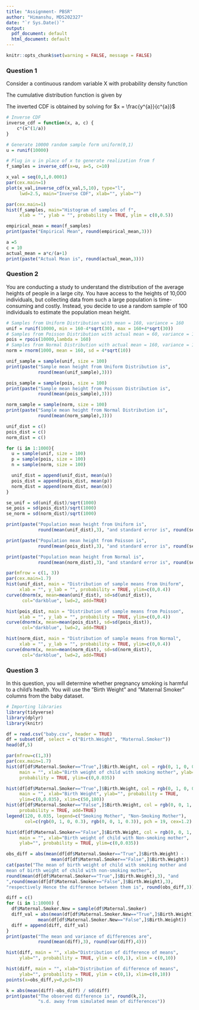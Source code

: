---
title: "Assignment- PBSR"
author: "Himanshu, MDS202327"
date: "`r Sys.Date()`"
output:
  pdf_document: default
  html_document: default
---

```{r setup, include=FALSE}
knitr::opts_chunk$set(warning = FALSE, message = FALSE) 
```

### Question 1
Consider a continuous random variable X with probability density function

```{=tex}
$$f(x) = \frac{ax^{a-1}}{c^{a}}; 0 \le x \le c$$
```

\flushleft{(i) Obtain the Cumulative Distribution function for the given pdf.}
The cumulative distribution function is given by

```{=tex}
\begin{align*}
F_{X}(x) &= \int_{-\infty}^{x} f_{X}(x)\ dx \\
         &= \int_{0}^{x} \frac{at^{a-1}}{c^{a}} dt \\
         &= \frac{a}{c^{a}}\int_{0}^{x} t^{a-1} dt \\
         &= \frac{a}{c^{a}}\left[\frac{t^{a}}{a}\right]_{0}^{x} \\
         &= \frac{a}{c^{a}}\left[\frac{x^{a}}{a}- 0\right] \\
         &= \frac{x^{a}}{c^{a}}
\end{align*}
```

\flushleft{(ii) Obtain the inverted CDF}
The inverted CDF is obtained by solving for $x = \frac{y^{a}}{c^{a}}$

```{=tex}
\begin{align*}
\frac{y^{a}}{c^{a}} &= x \\
y^{a} &= x\ c^{a} \\
y &= c\ x^{\frac{1}{a}}
\end{align*}
```

\flushleft{(iii) Write a function in R to generate a sample from the given distribution using the inverse transform method which takes in parameters a and c.}

```{r}
# Inverse CDF
inverse_cdf = function(x, a, c) {
    c*(x^(1/a))
}

# Generate 10000 random sample form uniform(0,1)
u = runif(10000)

# Plug in u in place of x to generate realization from f
f_samples = inverse_cdf(x=u, a=5, c=10)
```

\flushleft{(iv) Using R, plot the inverse CDF when a = 5 and c = 10 and determine the range of values with the least probability of being generated}

```{r}
x_val = seq(0,1,0.0001)
par(cex.main=1)
plot(x_val,inverse_cdf(x_val,5,10), type="l",
     lwd=2.5, main="Inverse CDF", xlab="", ylab="")
```

\flushleft{The range of values in the interval [0,4] has a probability of being generated \textasciitilde 1\%}

\flushleft{(v) Use the above function to draw a sample of size 1000 from the given distribution with parameter values a = 5 and c = 10}

```{r}
par(cex.main=1)
hist(f_samples, main="Histogram of samples of f",
     xlab = "", ylab = "", probability = TRUE, ylim = c(0,0.5))
```

\flushleft{(vi) Using R, check if the empirical mean is approximately equal to the theoretical mean.}

```{r}
empirical_mean = mean(f_samples)
print(paste("Empirical Mean", round(empirical_mean,3)))

a =5
c = 10
actual_mean = a*c/(a+1)
print(paste("Actual Mean is", round(actual_mean,3)))
```
\newpage
### Question 2
You are conducting a study to understand the distribution of the average heights of people in a
large city. You have access to the heights of 10,000 individuals, but collecting data from such a
large population is time-consuming and costly. Instead, you decide to use a random sample of 100
individuals to estimate the population mean height.

\flushleft{(i) Simulate the heights of 10,000 individuals in the city. Assume that the heights follow a) Uniform, b) Poisson, c) Normal distribution. Assume the mean and variance for each distribution is 160 cm and 160 cm2 respectively.}

```{r}
# Samples from Uniform Distribution with mean = 160, variance = 160
unif = runif(10000, min = 160-4*sqrt(30), max = 160+4*sqrt(30))
# Samples from Poisson Distribution with actual mean = 60, variance = 160
pois = rpois(10000,lambda = 160)
# Samples from Normal Distribution with actual mean = 160, variance = 160
norm = rnorm(1000, mean = 160, sd = 4*sqrt(10))
```

\flushleft{(ii) Randomly select 100 individuals from all three (a, b, c above) simulated population and calculate the sample mean height.}

```{r}
unif_sample = sample(unif, size = 100)
print(paste("Sample mean height from Uniform Distribution is",
            round(mean(unif_sample),3)))

pois_sample = sample(pois, size = 100)
print(paste("Sample mean height from Poisson Distribution is",
            round(mean(pois_sample),3)))

norm_sample = sample(norm, size = 100)
print(paste("Sample mean height from Normal Distribution is",
            round(mean(norm_sample),3)))
```

\flushleft{(iii) Repeat step 2 a large number of times (e.g., 1,000 or more) to create a distribution of sample means.}

```{r}
unif_dist = c()
pois_dist = c()
norm_dist = c()

for (i in 1:1000){
  u = sample(unif, size = 100)
  p = sample(pois, size = 100)
  n = sample(norm, size = 100)

  unif_dist = append(unif_dist, mean(u))
  pois_dist = append(pois_dist, mean(p))
  norm_dist = append(norm_dist, mean(n))
}
```

\flushleft{(iv) Calculate the population mean height and the standard error of the sample mean from the simulated data.}

```{r}
se_unif = sd(unif_dist)/sqrt(1000)
se_pois = sd(pois_dist)/sqrt(1000)
se_norm = sd(norm_dist)/sqrt(1000)

print(paste("Population mean height from Uniform is",
            round(mean(unif_dist),3), "and standard error is", round(se_unif,4)))

print(paste("Population mean height from Poisson is",
            round(mean(pois_dist),3), "and standard error is", round(se_pois,4)))

print(paste("Population mean height from Normal is",
            round(mean(norm_dist),3), "and standard error is", round(se_norm,4)))
```

\flushleft{(v) Plot a histogram of the distribution of sample means and overlay a normal density plot with mean and standard deviation calculated from previous question.}

```{r, fig.width=15, fig.height=5}
par(mfrow = c(1, 3))
par(cex.main=1.7)
hist(unif_dist, main = "Distribution of sample means from Uniform",
     xlab = "", y_lab = "", probability = TRUE, ylim=c(0,0.4))
curve(dnorm(x, mean=mean(unif_dist), sd=sd(unif_dist)),
      col="darkblue", lwd=2, add=TRUE)

hist(pois_dist, main = "Distribution of sample means from Poisson",
     xlab = "", y_lab = "", probability = TRUE, ylim=c(0,0.4))
curve(dnorm(x, mean=mean(pois_dist), sd=sd(pois_dist)),
      col="darkblue", lwd=2, add=TRUE)

hist(norm_dist, main = "Distribution of sample means from Normal",
     xlab = "", y_lab = "", probability = TRUE, ylim=c(0,0.4))
curve(dnorm(x, mean=mean(norm_dist), sd=sd(norm_dist)),
      col="darkblue", lwd=2, add=TRUE)
```

\flushleft{(vi) Discuss your findings and any insights regarding the sample mean distribution
compared to the population distribution.}

\flushleft{
Although the population distribution followed Uniform, Poisson and Normal with mean = 160 and variance = 160 but the sample mean distribution seems to fit right like a Normal Distribution with mean \textasciitilde 160 and standard deviation \textasciitilde 1.25}

\newpage

### Question 3
In this question, you will determine whether pregnancy smoking is harmful to a child’s health. You
will use the ”Birth Weight” and ”Maternal Smoker” columns from the baby dataset.

\flushleft{(i) Plot overlaying histograms of birth weights of babies born to non-smoking mothers and smoking mothers. Write down your observations about the mean of each distribution.}

```{r, results='hide', include=FALSE}
# Importing libraries
library(tidyverse)
library(dplyr)
library(knitr)
```

```{r, include=FALSE}
df = read.csv("baby.csv", header = TRUE)
df = subset(df, select = c("Birth.Weight", "Maternal.Smoker"))
head(df,5)
```

```{r, fig.width=15, fig.height=5}
par(mfrow=c(1,3))
par(cex.main=1.7)
hist(df[df$Maternal.Smoker=="True",]$Birth.Weight, col = rgb(0, 1, 0, 0.15),
     main = "", xlab="Birth weight of child with smoking mother", ylab="",
     probability = TRUE, ylim=c(0,0.035))

hist(df[df$Maternal.Smoker=="True",]$Birth.Weight, col = rgb(0, 1, 0, 0.15),
     main = "", xlab="Birth Weight", ylab="", probability = TRUE,
     ylim=c(0,0.035), xlim=c(50,180))
hist(df[df$Maternal.Smoker=="False",]$Birth.Weight, col = rgb(0, 0, 1, 0.15),
     probability = TRUE, add=TRUE)
legend(120, 0.035, legend=c("Smoking Mother", "Non-Smoking Mother"),
       col=c(rgb(0, 1, 0, 0.3), rgb(0, 0, 1, 0.3)), pch = 19, cex=1.2)

hist(df[df$Maternal.Smoker=="False",]$Birth.Weight, col = rgb(0, 0, 1, 0.15),
     main = "", xlab="Birth weight of child with Non-smoking mother",
     ylab="", probability = TRUE, ylim=c(0,0.035))
```

\flushleft{The mean of birth weight of child with smoking mother seems to be a bit less than the mean of birth weight of child with non-smoking mother as can be seen in the histogram of both.}

\flushleft{(ii) Find the difference between the average weight of the smoking group and the average weight of the non-smoking group. This is the observed difference.}

```{r}
obs_diff = abs(mean(df[df$Maternal.Smoker=="True",]$Birth.Weight) -
                 mean(df[df$Maternal.Smoker=="False",]$Birth.Weight))
cat(paste("The mean of birth weight of child with smoking mother and 
mean of birth weight of child with non-smoking mother",
round(mean(df[df$Maternal.Smoker=="True",]$Birth.Weight),3), "and
",round(mean(df[df$Maternal.Smoker=="False",]$Birth.Weight),3),
"respectively Hence the difference between them is", round(obs_diff,3)))
```
\newpage
\flushleft{The mean of birth weight of child with smoking mother and mean of birth weight of child with non-smoking mother is 113.8192 and 123.0853 respectively, hence the difference between them is 9.2661}

\flushleft{(iii) If there were no difference between the two distributions in the underlying population, then whether a birth weight has the label True or False with respect to maternal smoking should make no difference to the average. The idea, then, is to randomly shuffle all the labels among the mothers. This process is called random permutation. Using this idea, shuffle the labels and find the difference you found in (ii) for this new labelling. Repeat this step a large number of times (1,000 or more), calculate the mean and variance of the differences, and plot a histogram.}

```{r}
diff = c()
for (i in 1:10000) {
  df$Maternal.Smoker.New = sample(df$Maternal.Smoker)
  diff_val = abs(mean(df[df$Maternal.Smoker.New=="True",]$Birth.Weight)-
            mean(df[df$Maternal.Smoker.New=="False",]$Birth.Weight))
  diff = append(diff, diff_val)
}
print(paste("The mean and variance of differences are",
            round(mean(diff),3), round(var(diff),4)))
```

```{r}
hist(diff, main = "", xlab="Distribution of difference of means",
     ylab="", probability = TRUE, ylim = c(0,1), xlim = c(0,10))
```

\flushleft{(iv)Plot the observed difference you obtained in (ii) and overlay this point to the histogram mentioned in (iii).}

```{r}
hist(diff, main = "", xlab="Distribution of difference of means",
     ylab="", probability = TRUE, ylim = c(0,1), xlim=c(0,10))
points(x=obs_diff,y=0,pch=19)
```

\flushleft{(v) Calculate how many standard deviations the observed difference is from the mean of the simulated variables. What conclusions can you draw from this?}

```{r}
k = abs(mean(diff)-obs_diff) / sd(diff)
print(paste("The observed difference is", round(k,2),
            "s.d. away from simulated mean of differences"))
```

```{=tex}
Using the Chebychev's Inequality, that says, for any $k > 0$ we have $$P(|X-\mu| \geq k \sigma) \leq \frac{1}{k^{2}}$$ Since, we got k = 12, from Chebychev's Inequality, we get $P(|X-\mu| \geq 13 \sigma) \leq \frac{1}{12^{2}} = 0.0069$. This means that the probability to observe a value as large as 9.2661 is less than 0.69 \%.
```
